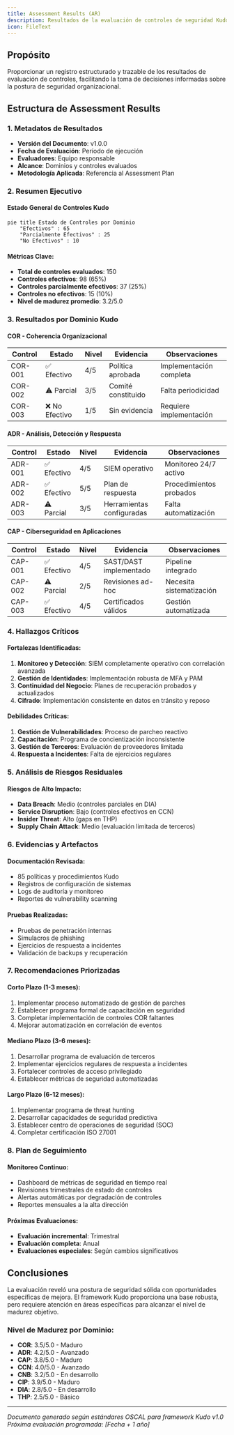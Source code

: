 ```yaml
---
title: Assessment Results (AR)
description: Resultados de la evaluación de controles de seguridad Kudo documentados según estándares OSCAL
icon: FileText
---
```


## Propósito

Proporcionar un registro estructurado y trazable de los resultados de evaluación de controles, facilitando la toma de decisiones informadas sobre la postura de seguridad organizacional.

## Estructura de Assessment Results

### 1. Metadatos de Resultados
- **Versión del Documento**: v1.0.0
- **Fecha de Evaluación**: Período de ejecución
- **Evaluadores**: Equipo responsable
- **Alcance**: Dominios y controles evaluados
- **Metodología Aplicada**: Referencia al Assessment Plan

### 2. Resumen Ejecutivo

#### Estado General de Controles Kudo

```mermaid
pie title Estado de Controles por Dominio
    "Efectivos" : 65
    "Parcialmente Efectivos" : 25
    "No Efectivos" : 10
```

#### Métricas Clave:
- **Total de controles evaluados**: 150
- **Controles efectivos**: 98 (65%)
- **Controles parcialmente efectivos**: 37 (25%)
- **Controles no efectivos**: 15 (10%)
- **Nivel de madurez promedio**: 3.2/5.0

### 3. Resultados por Dominio Kudo

#### COR - Coherencia Organizacional
| Control | Estado | Nivel | Evidencia | Observaciones |
|---------|--------|-------|-----------|---------------|
| COR-001 | ✅ Efectivo | 4/5 | Política aprobada | Implementación completa |
| COR-002 | ⚠️ Parcial | 3/5 | Comité constituido | Falta periodicidad |
| COR-003 | ❌ No Efectivo | 1/5 | Sin evidencia | Requiere implementación |

#### ADR - Análisis, Detección y Respuesta
| Control | Estado | Nivel | Evidencia | Observaciones |
|---------|--------|-------|-----------|---------------|
| ADR-001 | ✅ Efectivo | 4/5 | SIEM operativo | Monitoreo 24/7 activo |
| ADR-002 | ✅ Efectivo | 5/5 | Plan de respuesta | Procedimientos probados |
| ADR-003 | ⚠️ Parcial | 3/5 | Herramientas configuradas | Falta automatización |

#### CAP - Ciberseguridad en Aplicaciones
| Control | Estado | Nivel | Evidencia | Observaciones |
|---------|--------|-------|-----------|---------------|
| CAP-001 | ✅ Efectivo | 4/5 | SAST/DAST implementado | Pipeline integrado |
| CAP-002 | ⚠️ Parcial | 2/5 | Revisiones ad-hoc | Necesita sistematización |
| CAP-003 | ✅ Efectivo | 4/5 | Certificados válidos | Gestión automatizada |

### 4. Hallazgos Críticos

#### Fortalezas Identificadas:
1. **Monitoreo y Detección**: SIEM completamente operativo con correlación avanzada
2. **Gestión de Identidades**: Implementación robusta de MFA y PAM
3. **Continuidad del Negocio**: Planes de recuperación probados y actualizados
4. **Cifrado**: Implementación consistente en datos en tránsito y reposo

#### Debilidades Críticas:
1. **Gestión de Vulnerabilidades**: Proceso de parcheo reactivo
2. **Capacitación**: Programa de concientización inconsistente
3. **Gestión de Terceros**: Evaluación de proveedores limitada
4. **Respuesta a Incidentes**: Falta de ejercicios regulares

### 5. Análisis de Riesgos Residuales

#### Riesgos de Alto Impacto:
- **Data Breach**: Medio (controles parciales en DIA)
- **Service Disruption**: Bajo (controles efectivos en CCN)
- **Insider Threat**: Alto (gaps en THP)
- **Supply Chain Attack**: Medio (evaluación limitada de terceros)

### 6. Evidencias y Artefactos

#### Documentación Revisada:
- 85 políticas y procedimientos Kudo
- Registros de configuración de sistemas
- Logs de auditoría y monitoreo
- Reportes de vulnerability scanning

#### Pruebas Realizadas:
- Pruebas de penetración internas
- Simulacros de phishing
- Ejercicios de respuesta a incidentes
- Validación de backups y recuperación

### 7. Recomendaciones Priorizadas

#### Corto Plazo (1-3 meses):
1. Implementar proceso automatizado de gestión de parches
2. Establecer programa formal de capacitación en seguridad
3. Completar implementación de controles COR faltantes
4. Mejorar automatización en correlación de eventos

#### Mediano Plazo (3-6 meses):
1. Desarrollar programa de evaluación de terceros
2. Implementar ejercicios regulares de respuesta a incidentes
3. Fortalecer controles de acceso privilegiado
4. Establecer métricas de seguridad automatizadas

#### Largo Plazo (6-12 meses):
1. Implementar programa de threat hunting
2. Desarrollar capacidades de seguridad predictiva
3. Establecer centro de operaciones de seguridad (SOC)
4. Completar certificación ISO 27001

### 8. Plan de Seguimiento

#### Monitoreo Continuo:
- Dashboard de métricas de seguridad en tiempo real
- Revisiones trimestrales de estado de controles
- Alertas automáticas por degradación de controles
- Reportes mensuales a la alta dirección

#### Próximas Evaluaciones:
- **Evaluación incremental**: Trimestral
- **Evaluación completa**: Anual
- **Evaluaciones especiales**: Según cambios significativos

## Conclusiones

La evaluación reveló una postura de seguridad sólida con oportunidades específicas de mejora. El framework Kudo proporciona una base robusta, pero requiere atención en áreas específicas para alcanzar el nivel de madurez objetivo.

### Nivel de Madurez por Dominio:
- **COR**: 3.5/5.0 - Maduro
- **ADR**: 4.2/5.0 - Avanzado  
- **CAP**: 3.8/5.0 - Maduro
- **CCN**: 4.0/5.0 - Avanzado
- **CNB**: 3.2/5.0 - En desarrollo
- **CIP**: 3.9/5.0 - Maduro
- **DIA**: 2.8/5.0 - En desarrollo
- **THP**: 2.5/5.0 - Básico

---

*Documento generado según estándares OSCAL para framework Kudo v1.0*  
*Próxima evaluación programada: [Fecha + 1 año]*

